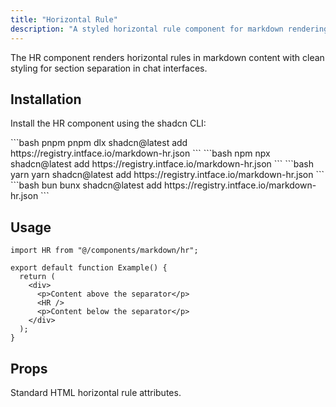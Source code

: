```yaml
---
title: "Horizontal Rule"
description: "A styled horizontal rule component for markdown rendering with clean separation styling."
---
```


The HR component renders horizontal rules in markdown content with clean styling for section separation in chat interfaces.

## Installation

Install the HR component using the shadcn CLI:

<CodeGroup>
  ```bash pnpm 
  pnpm dlx shadcn@latest add https://registry.intface.io/markdown-hr.json
  ```
  ```bash npm 
  npx shadcn@latest add https://registry.intface.io/markdown-hr.json
  ```
  ```bash yarn 
  yarn shadcn@latest add https://registry.intface.io/markdown-hr.json
  ```
  ```bash bun 
  bunx shadcn@latest add https://registry.intface.io/markdown-hr.json
  ```
</CodeGroup>

## Usage

```tsx
import HR from "@/components/markdown/hr";

export default function Example() {
  return (
    <div>
      <p>Content above the separator</p>
      <HR />
      <p>Content below the separator</p>
    </div>
  );
}
```

## Props

<ParamField body="...props" type="React.HTMLAttributes<HTMLHRElement>">
  Standard HTML horizontal rule attributes.
</ParamField>